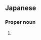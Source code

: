 ==Japanese==
{{ja-kanjitab|あん|な}}

===Proper noun===
{{ja-pos|proper|あんな}}

# {{given name|female|lang=ja|sort=あんな}}
